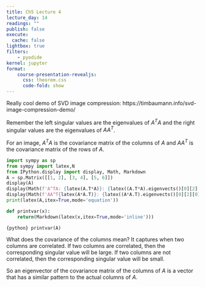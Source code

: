 ```yaml
---
title: Ch5 Lecture 4
lecture_day: 14
readings: ""
publish: false
execute: 
  cache: false
lightbox: true
filters:
    - pyodide
kernel: jupyter
format: 
    course-presentation-revealjs:
      css: theorem.css
      code-fold: show
---
```


Really cool demo of SVD image compression:
https://timbaumann.info/svd-image-compression-demo/



Remember the left singular values are the eigenvalues of $A^TA$ and the right singular values are the eigenvalues of $AA^T$.

For an image, $A^TA$ is the covariance matrix of the columns of $A$ and $AA^T$ is the covariance matrix of the rows of $A$.

```python
import sympy as sp
from sympy import latex,N
from IPython.display import display, Math, Markdown
A = sp.Matrix([[1, 2], [3, 4], [5, 6]])
display(A)
display(Math(f'A^TA: {latex(A.T*A)}: {latex((A.T*A).eigenvects()[0][2][0])} {N((A.T*A).eigenvects()[0][0],2)}, {latex((A.T*A).eigenvects()[1][2][0])} {N((A.T*A).eigenvects()[1][0],2)}'))
display(Math(f'AA^T{latex(A*A.T)}: {latex((A*A.T).eigenvects()[0][2][0])} {N((A*A.T).eigenvects()[0][0],2)}, {latex((A*A.T).eigenvects()[1][2][0])} {N((A*A.T).eigenvects()[1][0],2)}, {latex((A*A.T).eigenvects()[2][2][0])} {N((A*A.T).eigenvects()[2][0],2)}'))
print(latex(A,itex=True,mode='equation'))
```

```python
def printvar(x):
    return(Markdown(latex(x,itex=True,mode='inline')))
```

`{python} printvar(A)`


What does the covariance of the columns mean? It captures when two columns are correlated. If two columns are correlated, then the corresponding singular value will be large. If two columns are not correlated, then the corresponding singular value will be small.

So an eigenvector of the covariance matrix of the columns of $A$ is a vector that has a similar pattern to the actual columns of $A$.

